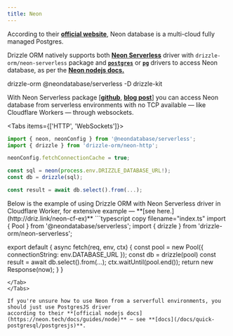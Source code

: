 ```yaml
---
title: Neon
---
```



According to their **[official website](https://neon.tech)**, Neon database is a multi-cloud fully managed Postgres. 
  
Drizzle ORM natively supports both **[Neon Serverless](https://github.com/neondatabase/serverless)** 
driver with `drizzle-orm/neon-serverless` package and **[`postgres`](/docs/quick-postgresql/postgresjs)** or **[`pg`](/docs/quick-postgresql/node-postgres)** 
drivers to access Neon database, as per the **[Neon nodejs docs.](https://neon.tech/docs/guides/node)**

<Npm>
drizzle-orm @neondatabase/serverless
-D drizzle-kit
</Npm>



With Neon Serverless package [**[github](https://github.com/neondatabase/serverless)**, **[blog post](https://blog.cloudflare.com/neon-postgres-database-from-workers/)**] 
you can access Neon database from serverless environments with no TCP available — like Cloudflare Workers — through websockets.

<Tabs items={['HTTP', 'WebSockets']}>
<Tab>
```typescript copy filename="index.ts"
import { neon, neonConfig } from '@neondatabase/serverless';
import { drizzle } from 'drizzle-orm/neon-http';

neonConfig.fetchConnectionCache = true;

const sql = neon(process.env.DRIZZLE_DATABASE_URL!);
const db = drizzle(sql);

const result = await db.select().from(...);
```
</Tab>
<Tab>
Below is the example of using Drizzle ORM with Neon Serverless driver in Cloudflare Worker, for extensive example — **[see here.](http://driz.link/neon-cf-ex)**
```typescript copy filename="index.ts"
import { Pool } from '@neondatabase/serverless';
import { drizzle } from 'drizzle-orm/neon-serverless';

export default {
  async fetch(req, env, ctx) {
    const pool = new Pool({ connectionString: env.DATABASE_URL });
    const db = drizzle(pool)
    const result = await db.select().from(...);
    ctx.waitUntil(pool.end());
    return new Response(now);
  }
}
```
</Tab>
</Tabs>

If you're unsure how to use Neon from a serverfull environments, you should just use PostgresJS driver 
according to their **[official nodejs docs](https://neon.tech/docs/guides/node)** — see **[docs](/docs/quick-postgresql/postgresjs)**.